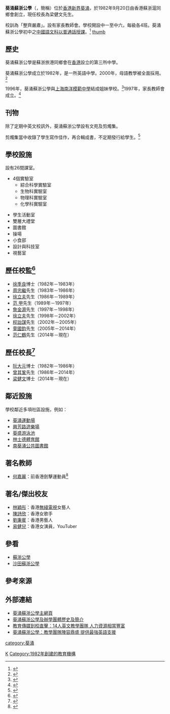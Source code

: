 {{trivia|time=2018-04-24T12:28:15+00:00}}
{{Infobox_School
| name = 葵涌蘇浙公學
| other_name = {{lang|en|Kiangsu-Chekiang College (Kwai Chung)}}
| image= File:Kcckc_1201_logo.jpg
| caption = 葵涌蘇浙公學校徽
| motto = 整齊嚴肅
| established = {{start date and age|1982|9|20}}
| type = [[津貼中學|津貼]]男女子文法中學
| affiliation = [[香港蘇浙滬同鄉會|香港蘇浙滬同鄉會]]
| district = [[葵青區|葵青區]]
| supervisor = 范仁鶴先生
| principal = 梁健文先生
| vice_principal = 呂惠-{琼}-女士、余傑榮先生
| location = {{HKG}}[[新界|新界]][[葵涌|葵涌]][[榮芳路|榮芳路]]16號
| website = http://www.kcckc.edu.hk
}}
'''葵涌蘇浙公學'''（{{lang-en|Kiangsu-Chekiang College (Kwai Chung)}}，簡稱{{lang|en|KCCKC}}）位於[[香港|香港]][[新界|新界]][[葵涌|葵涌]]，於1982年9月20日由香港蘇浙滬同鄉會創立，現任校長為梁健文先生。

校訓為「整齊嚴肅」。設有家長教師會。學校開設中一至中六，每級各4班。葵涌蘇浙公學初中之[[以普通話教授中文科|中國語文科以普通話授課]]。<ref>{{Cite web|title=葵涌蘇浙公學網頁|url=http://www.kcckc.edu.hk/main/subjectWebsite.asp?subj=ChineseLanguage|access-date=2021-08-10|work=www.kcckc.edu.hk|archive-date=2021-08-10|archive-url=https://web.archive.org/web/20210810124531/http://www.kcckc.edu.hk/main/subjectWebsite.asp?subj=ChineseLanguage|dead-url=no}}</ref>
[[file:HK_KiangsuChekiangCollegeKwaiChung.jpg|thumb]]

== 歷史 ==
葵涌蘇浙公學是蘇浙旅港同鄉會在[[香港|香港]]設立的第三所中學。

葵涌蘇浙公學成立於1982年，是一所英語中學。2000年，母語教學被全面採用。<ref>{{Cite web|title=葵涌蘇浙公學網頁|url=http://www.kcckc.edu.hk/main/background_Info.asp?lang=chinese|access-date=2021-08-10|work=www.kcckc.edu.hk|quote=本校創校伊始，為一所政府津貼英文中學，[...] 一九九八年起，初中級逐年改用母語教學，至二零零零年初中課程全面採用母語教學，[...]|archive-date=2021-08-10|archive-url=https://web.archive.org/web/20210810125000/http://www.kcckc.edu.hk/main/background_Info.asp?lang=chinese|dead-url=no}}</ref>

1996年，葵涌蘇浙公學與[[上海市南洋模範中學|上海南洋模範中學]]結成姐妹學校。<ref>{{Cite web|title=葵涌蘇浙公學網頁|url=http://www.kcckc.edu.hk/main/subjectWebsite.asp?subj=ChineseLanguage|access-date=2021-08-10|work=www.kcckc.edu.hk|quote=[...]九六年六月本校與上海南洋模範中學結成姊妹學校，該校在國內卓越的學術地位，能激發我校的師生更發奮努力，透過多方面的學術交流，一起並肩前進。|archive-date=2021-08-10|archive-url=https://web.archive.org/web/20210810124531/http://www.kcckc.edu.hk/main/subjectWebsite.asp?subj=ChineseLanguage|dead-url=no}}</ref>1997年，家長教師會成立。<ref>{{Cite web|title=葵涌蘇浙公學網頁|url=http://www.kcckc.edu.hk/main/background_Info.asp?lang=chinese|access-date=2021-08-10|work=www.kcckc.edu.hk|quote=[...]又於九七年九月底正式成立了「家長教師會」，令家長和學校的溝通合作跨進了一大步。|archive-date=2021-08-10|archive-url=https://web.archive.org/web/20210810125000/http://www.kcckc.edu.hk/main/background_Info.asp?lang=chinese|dead-url=no}}</ref>

== 刊物 ==
除了定期中英文校訊外，葵涌蘇浙公學設有文苑及剪燭集。

剪燭集當中收錄了學生寫作佳作，再合輯成書，不定期發行給學生。<ref>{{Cite web|title=book|url=http://www.kcckc.edu.hk/chinese/book.htm|access-date=2021-08-10|work=www.kcckc.edu.hk|archive-date=2021-08-10|archive-url=https://web.archive.org/web/20210810124442/http://www.kcckc.edu.hk/chinese/book.htm|dead-url=no}}</ref>

== 學校設施 ==
設有26間課室。
*4個實驗室
** 綜合科學實驗室
** 生物科實驗室
** 物理科實驗室
** 化學科實驗室

*學生活動室
*雙層大禮堂
*圖書館
*操場
*小食部
*設計與科技室
*視藝室
== 歷任校監<ref>{{Cite web|title=葵涌蘇浙公學網頁|url=http://www.kcckc.edu.hk/main/background_Info.asp|access-date=2021-08-10|work=www.kcckc.edu.hk|quote=一九八二年九月至八三年九月，徐季良博士(已身故)擔任本校校監。其後由周忠繼先生繼任。一九八六年三月，徐立夫先生接替周忠繼先生為校監至一九八九年七月，范甲先生接任校監直至一九九七年三月，詹金源先生接任，翌年，詹金源先生請辭，隨即由徐立夫先生繼任至二零零二年三月。徐校監請辭，由程詒謀先生繼任至二零零五年，後由童國鈞先生接任至二零一四年八月。是年九月范仁鶴先生接任校監一職至今。|archive-date=2020-12-02|archive-url=https://web.archive.org/web/20201202222104/http://www.kcckc.edu.hk/main/background_Info.asp|dead-url=no}}</ref> ==
* [[徐季良|徐季良]]博士（1982年－1983年）
* [[周忠繼|周忠繼]]先生（1983年－1986年）
* [[徐立夫|徐立夫]]先生（1986年－1989年）
* [[范__甲|范  甲]]先生（1989年－1997年）
* [[詹金源|詹金源]]先生（1997年－1998年）
* [[徐立夫|徐立夫]]先生（1998年－2002年）
* [[程詒謀|程詒謀]]先生（2002年－2005年）
* [[童國鈞|童國鈞]]先生（2005年－2014年）
* [[范仁鶴|范仁鶴]]先生（2014年－現在）

== 歷任校長<ref>{{Cite web|title=葵涌蘇浙公學網頁|url=http://www.kcckc.edu.hk/main/background_Info.asp|access-date=2021-08-10|work=www.kcckc.edu.hk|quote=而本校創校時由阮大元博士任校長，一九八六年八月，阮大元先生辭職，由曾其鞏先生繼任校長。二零一四年八月，曾其鞏先生榮休，梁健文博士接替曾其鞏先生為現任校長。|archive-date=2020-12-02|archive-url=https://web.archive.org/web/20201202222104/http://www.kcckc.edu.hk/main/background_Info.asp|dead-url=no}}</ref> ==
* [[阮大元|阮大元]]博士（1982年－1986年）
* [[曾其鞏|曾其鞏]]先生（1986年－2014年）
* [[梁健文(校長)|梁健文]]博士（2014年－現在）

== 鄰近設施 ==
學校鄰近多項社區設施，例如：
* [[葵涌運動場|葵涌運動場]]
* [[興芳路遊樂場|興芳路遊樂場]]
* [[葵盛游泳池|葵盛游泳池]]
* [[林士德體育館|林士德體育館]]
* [[南葵涌公共圖書館|南葵涌公共圖書館]]

==著名教師==
*[[何嘉麗_(擊劍運動員)|何嘉麗]]：前香港劍擊運動員<ref>{{cite web |url=http://www.alumni.cuhk.edu.hk/magazine/200112/html/p50-56.htm |title=中大校友 校友近況 |date=2001-12 |website= |publisher=香港中文大學 |access-date=2021-12-15 |quote= |archive-date=2021-12-15 |archive-url=https://web.archive.org/web/20211215135409/http://www.alumni.cuhk.edu.hk/magazine/200112/html/p50-56.htm |dead-url=no }}</ref>

==著名/傑出校友==
* [[林穎彤|林穎彤]]：香港[[無綫電視|無綫電視]]女藝人
* [[陳詩欣_(香港)|陳詩欣]]：香港女歌手
* [[劉秉賓|劉秉賓]]：香港男藝人
* [[易健兒|易健兒]]：香港女演員，YouTuber

== 參看 ==
* [[蘇浙公學|蘇浙公學]]
* [[沙田蘇浙公學|沙田蘇浙公學]]

== 參考來源 ==
<references />

== 外部連結 ==
* [http://www.kcckc.edu.hk 葵涌蘇浙公學主網頁] {{Wayback|url=http://www.kcckc.edu.hk/ |date=20210425153029 }}
* [http://www.kcckc.edu.hk/main/background_Info.asp 葵涌蘇浙公學及辦學團體歷史及簡介] {{Wayback|url=http://www.kcckc.edu.hk/main/background_Info.asp |date=20201202222104 }}
* [https://www.goodschool.hk/news/14%E4%BA%BA%E8%8B%B1%E6%96%87%E6%95%99%E5%AD%B8%E5%9C%98%E9%9A%8A%20%E4%BA%BA%E5%8A%9B%E8%B3%87%E6%BA%90%E7%9B%B8%E7%95%B6%E8%B1%90%E5%AF%8C 教育傳媒到校直擊：14人英文教學團隊 人力資源相當豐富]
* [https://www.goodschool.hk/blog/%E6%95%99%E5%AD%B8%E5%9C%98%E9%9A%8A%E9%99%A3%E5%AE%B9%E9%BC%8E%E7%9B%9B%20%E6%8F%90%E4%BE%9B%E6%9C%80%E5%BC%B7%E8%8B%B1%E8%AA%9E%E6%94%AF%E6%8F%B4 葵涌蘇浙公學：教學團隊陣容鼎盛 提供最強英語支援]

[[category:葵涌|category:葵涌]]
[[Category:葵青區中學|K]]
[[Category:1982年創建的教育機構|Category:1982年創建的教育機構]]